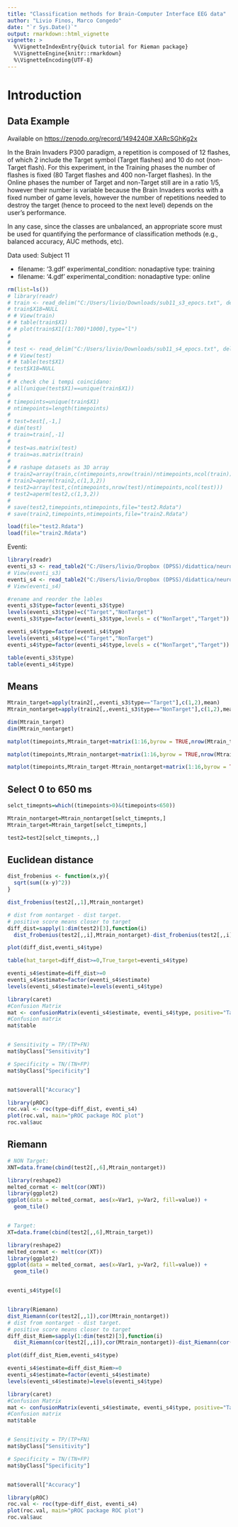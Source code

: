 ---
title: "Classification methods for Brain-Computer Interface EEG data"
author: "Livio Finos, Marco Congedo"
date: "`r Sys.Date()`"
output: rmarkdown::html_vignette
vignette: >
  %\VignetteIndexEntry{Quick tutorial for Rieman package}
  %\VignetteEngine{knitr::rmarkdown}
  %\VignetteEncoding{UTF-8}
---
<!-- \VignetteEngine{knitr::rmarkdown} -->

# Introduction

## Data Example
Available on 
<https://zenodo.org/record/1494240#.XARcSGhKg2x>

In the Brain Invaders P300 paradigm, a repetition is composed of 12 flashes, of which 2 include the Target symbol (Target flashes) and 10 do not (non-Target flash). For this experiment, in the Training phases the number of flashes is fixed (80 Target flashes and 400 non-Target flashes). In the Online phases the number of Target and non-Target still are in a ratio 1/5, however their number is variable because the Brain Invaders works with a fixed number of game levels, however the number of repetitions needed to destroy the target (hence to proceed to the next level) depends on the user’s performance. 

In any case, since the classes are unbalanced, an appropriate score must be used for quantifying the performance of classification methods (e.g., balanced accuracy, AUC methods, etc).


Data used: Subject 11

  - filename: '3.gdf'
    experimental_condition: nonadaptive
    type: training
  - filename: '4.gdf'
    experimental_condition: nonadaptive
    type: online    


```{r}
rm(list=ls())
# library(readr)
# train <- read_delim("C:/Users/livio/Downloads/sub11_s3_epocs.txt", delim = "\t", escape_double = FALSE, trim_ws = TRUE)
# train$X18=NULL
# # View(train)
# # table(train$X1)
# # plot(train$X1[(1:700)*1000],type="l")
# 
# 
# test <- read_delim("C:/Users/livio/Downloads/sub11_s4_epocs.txt", delim = "\t", escape_double = FALSE, trim_ws = TRUE)
# # View(test)
# # table(test$X1)
# test$X18=NULL
# 
# # check che i tempi coincidano:
# all(unique(test$X1)==unique(train$X1))
# 
# timepoints=unique(train$X1)
# ntimepoints=length(timepoints)
# 
# test=test[,-1,]
# dim(test)
# train=train[,-1]
# 
# test=as.matrix(test)
# train=as.matrix(train)
# 
# # rashape datasets as 3D array
# train2=array(train,c(ntimepoints,nrow(train)/ntimepoints,ncol(train)))
# train2=aperm(train2,c(1,3,2))
# test2=array(test,c(ntimepoints,nrow(test)/ntimepoints,ncol(test)))
# test2=aperm(test2,c(1,3,2))
# 
# save(test2,timepoints,ntimepoints,file="test2.Rdata")
# save(train2,timepoints,ntimepoints,file="train2.Rdata")

load(file="test2.Rdata")
load(file="train2.Rdata")

```

Eventi:

```{r}
library(readr)
eventi_s3 <- read_table2("C:/Users/livio/Dropbox (DPSS)/didattica/neuroQ/7_BCI/eventi_s3.csv")
# View(eventi_s3)
eventi_s4 <- read_table2("C:/Users/livio/Dropbox (DPSS)/didattica/neuroQ/7_BCI/eventi_s4.csv")
# View(eventi_s4)

#rename and reorder the lables
eventi_s3$type=factor(eventi_s3$type)
levels(eventi_s3$type)=c("Target","NonTarget")
eventi_s3$type=factor(eventi_s3$type,levels = c("NonTarget","Target"))

eventi_s4$type=factor(eventi_s4$type)
levels(eventi_s4$type)=c("Target","NonTarget")
eventi_s4$type=factor(eventi_s4$type,levels = c("NonTarget","Target"))

table(eventi_s3$type)
table(eventi_s4$type)

```

## Means

```{r}
Mtrain_target=apply(train2[,,eventi_s3$type=="Target"],c(1,2),mean)
Mtrain_nontarget=apply(train2[,,eventi_s3$type=="NonTarget"],c(1,2),mean)

dim(Mtrain_target)
dim(Mtrain_nontarget)

matplot(timepoints,Mtrain_target+matrix(1:16,byrow = TRUE,nrow(Mtrain_target),ncol(Mtrain_target)),type="l",lty=1,col=2)

matplot(timepoints,Mtrain_nontarget+matrix(1:16,byrow = TRUE,nrow(Mtrain_target),ncol(Mtrain_target)),type="l",lty=1,col=1)

matplot(timepoints,Mtrain_target-Mtrain_nontarget+matrix(1:16,byrow = TRUE,nrow(Mtrain_target),ncol(Mtrain_target)),type="l",lty=1,col=3)


```

## Select 0 to 650 ms

```{r}
selct_timepnts=which((timepoints>0)&(timepoints<650))

Mtrain_nontarget=Mtrain_nontarget[selct_timepnts,]
Mtrain_target=Mtrain_target[selct_timepnts,]

test2=test2[selct_timepnts,,]

```

## Euclidean distance

```{r}
dist_frobenius <- function(x,y){
  sqrt(sum((x-y)^2))
}

dist_frobenius(test2[,,1],Mtrain_nontarget)

# dist from nontarget - dist target.
# positive score means closer to target
diff_dist=sapply(1:dim(test2)[3],function(i)
  dist_frobenius(test2[,,i],Mtrain_nontarget)-dist_frobenius(test2[,,i],Mtrain_target))

plot(diff_dist,eventi_s4$type)

table(hat_target=diff_dist>=0,True_target=eventi_s4$type)

eventi_s4$estimate=diff_dist>=0
eventi_s4$estimate=factor(eventi_s4$estimate)
levels(eventi_s4$estimate)=levels(eventi_s4$type)

library(caret)
#Confusion Matrix
mat <- confusionMatrix(eventi_s4$estimate, eventi_s4$type, positive="Target")
#Confusion matrix
mat$table


# Sensitivity = TP/(TP+FN)
mat$byClass["Sensitivity"]

# Specificity = TN/(TN+FP)  
mat$byClass["Specificity"]


mat$overall["Accuracy"]

library(pROC)
roc.val <- roc(type~diff_dist, eventi_s4)
plot(roc.val, main="pROC package ROC plot") 
roc.val$auc


```

## Riemann

```{r}

# NON Target:
XNT=data.frame(cbind(test2[,,6],Mtrain_nontarget))

library(reshape2)
melted_cormat <- melt(cor(XNT))
library(ggplot2)
ggplot(data = melted_cormat, aes(x=Var1, y=Var2, fill=value)) + 
  geom_tile()


# Target:
XT=data.frame(cbind(test2[,,6],Mtrain_target))

library(reshape2)
melted_cormat <- melt(cor(XT))
library(ggplot2)
ggplot(data = melted_cormat, aes(x=Var1, y=Var2, fill=value)) + 
  geom_tile()


eventi_s4$type[6]


library(Riemann)
dist_Riemann(cor(test2[,,1]),cor(Mtrain_nontarget))
# dist from nontarget - dist target.
# positive score means closer to target
diff_dist_Riem=sapply(1:dim(test2)[3],function(i)
  dist_Riemann(cor(test2[,,i]),cor(Mtrain_nontarget))-dist_Riemann(cor(test2[,,i]),cor(Mtrain_target)))

plot(diff_dist_Riem,eventi_s4$type)

eventi_s4$estimate=diff_dist_Riem>=0
eventi_s4$estimate=factor(eventi_s4$estimate)
levels(eventi_s4$estimate)=levels(eventi_s4$type)

library(caret)
#Confusion Matrix
mat <- confusionMatrix(eventi_s4$estimate, eventi_s4$type, positive="Target")
#Confusion matrix
mat$table


# Sensitivity = TP/(TP+FN)
mat$byClass["Sensitivity"]

# Specificity = TN/(TN+FP)  
mat$byClass["Specificity"]


mat$overall["Accuracy"]

library(pROC)
roc.val <- roc(type~diff_dist, eventi_s4)
plot(roc.val, main="pROC package ROC plot") 
roc.val$auc

```

